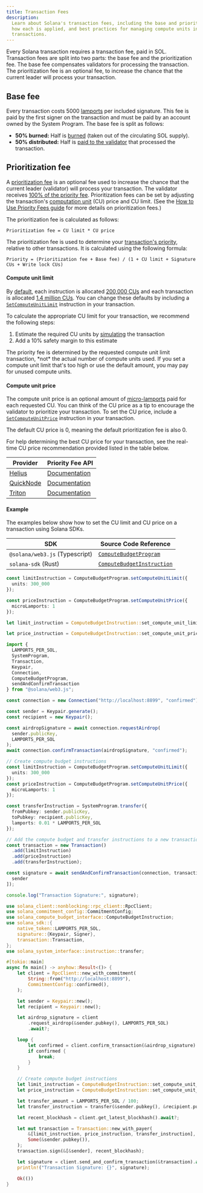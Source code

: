 ```yaml
---
title: Transaction Fees
description:
  Learn about Solana's transaction fees, including the base and priority fees,
  how each is applied, and best practices for managing compute units in your
  transactions.
---
```


Every Solana transaction requires a transaction fee, paid in SOL. Transaction
fees are split into two parts: the base fee and the prioritization fee. The base
fee compensates validators for processing the transaction. The prioritization
fee is an optional fee, to increase the chance that the current leader will
process your transaction.

## Base fee

Every transaction costs 5000 [lamports](/docs/references/terminology#lamport)
per included signature. This fee is paid by the first signer on the transaction
and must be paid by an account owned by the System Program. The base fee is
split as follows:

- **50% burned:** Half is
  [burned](https://github.com/anza-xyz/agave/blob/v2.1.13/sdk/fee-calculator/src/lib.rs#L70)
  (taken out of the circulating SOL supply).
- **50% distributed:** Half is
  [paid to the validator](https://github.com/anza-xyz/agave/blob/e621336acad4f5d6e5b860eaa1b074b01c99253c/runtime/src/bank/fee_distribution.rs#L58-L62)
  that processed the transaction.

## Prioritization fee

A
[prioritization fee](https://github.com/anza-xyz/agave/blob/v2.2.14/compute-budget/src/compute_budget_limits.rs#L47-L48)
is an optional fee used to increase the chance that the current leader
(validator) will process your transaction. The validator receives
[100% of the priority fee](https://github.com/solana-foundation/solana-improvement-documents/blob/main/proposals/0096-reward-collected-priority-fee-in-entirety.md).
Prioritization fees can be set by adjusting the transaction's
[computation unit](/docs/references/terminology#compute-units) (CU) price and CU
limit. (See the
[How to Use Priority Fees guide](/developers/guides/advanced/how-to-use-priority-fees)
for more details on prioritization fees.)

The prioritization fee is calculated as follows:

```text title="Prioritization fee formula"
Prioritization fee = CU limit * CU price
```

The prioritization fee is used to determine your
[transaction's priority](https://github.com/anza-xyz/agave/blob/v2.2.14/core/src/banking_stage/transaction_scheduler/receive_and_buffer.rs#L646),
relative to other transactions. It is calculated using the following formula:

```text title="Transaction priority formula"
Priority = (Prioritization fee + Base fee) / (1 + CU limit + Signature CUs + Write lock CUs)
```

#### Compute unit limit

By
[default](https://github.com/anza-xyz/agave/blob/v2.1.13/compute-budget/src/compute_budget.rs#L149-L197),
each instruction is allocated
[200,000 CUs](https://github.com/anza-xyz/agave/blob/v2.1.13/compute-budget/src/compute_budget_limits.rs#L10)
and each transaction is allocated
[1.4 million CUs](https://github.com/anza-xyz/agave/blob/v2.1.13/compute-budget/src/compute_budget_limits.rs#L14).
You can change these defaults by including a
[`SetComputeUnitLimit`](https://github.com/anza-xyz/agave/blob/v2.1.13/sdk/src/compute_budget.rs#L42-L44)
instruction in your transaction.

To calculate the appropriate CU limit for your transaction, we recommend the
following steps:

1. Estimate the required CU units by
   [simulating](/developers/guides/advanced/how-to-request-optimal-compute) the
   transaction
2. Add a 10% safety margin to this estimate

<Callout type="warn">
  The priority fee is determined by the requested compute unit limit
  transaction, *not* the actual number of compute units used. If you set a
  compute unit limit that's too high or use the default amount, you may pay for
  unused compute units.
</Callout>

#### Compute unit price

The compute unit price is an optional amount of
[micro-lamports](/docs/references/terminology#micro-lamports) paid for each
requested CU. You can think of the CU price as a tip to encourage the validator
to prioritize your transaction. To set the CU price, include a
[`SetComputeUnitPrice`](https://github.com/anza-xyz/agave/blob/v2.1.13/sdk/src/compute_budget.rs#L48-L50)
instruction in your transaction.

<Callout>
  The default CU price is 0, meaning the default prioritization fee is also 0.
</Callout>

For help determining the best CU price for your transaction, see the real-time
CU price recommendation provided listed in the table below.

| Provider                                | Priority Fee API                                                                  |
| --------------------------------------- | --------------------------------------------------------------------------------- |
| [Helius](https://www.helius.dev/)       | [Documentation](https://docs.helius.dev/solana-apis/priority-fee-api)             |
| [QuickNode](https://www.quicknode.com/) | [Documentation](https://marketplace.quicknode.com/add-on/solana-priority-fee)     |
| [Triton](https://triton.one/)           | [Documentation](https://docs.triton.one/chains/solana/improved-priority-fees-api) |

#### Example

The examples below show how to set the CU limit and CU price on a transaction
using Solana SDKs.

| SDK                            | Source Code Reference                                                                                                          |
| ------------------------------ | ------------------------------------------------------------------------------------------------------------------------------ |
| `@solana/web3.js` (Typescript) | [`ComputeBudgetProgram`](https://github.com/solana-foundation/solana-web3.js/blob/v1.98.0/src/programs/compute-budget.ts#L218) |
| `solana-sdk` (Rust)            | [`ComputeBudgetInstruction`](https://github.com/anza-xyz/agave/blob/v2.1.13/sdk/src/compute_budget.rs#L17-L31)                 |

<CodeTabs storage="compute-budget">

```ts !! title="Typescript"
const limitInstruction = ComputeBudgetProgram.setComputeUnitLimit({
  units: 300_000
});

const priceInstruction = ComputeBudgetProgram.setComputeUnitPrice({
  microLamports: 1
});
```

```rust !! title="Rust"
let limit_instruction = ComputeBudgetInstruction::set_compute_unit_limit(300_000);

let price_instruction = ComputeBudgetInstruction::set_compute_unit_price(1);
```

</CodeTabs>

<CodeTabs storage="compute-budget" flags="r">

```ts !! title="Typescript"
import {
  LAMPORTS_PER_SOL,
  SystemProgram,
  Transaction,
  Keypair,
  Connection,
  ComputeBudgetProgram,
  sendAndConfirmTransaction
} from "@solana/web3.js";

const connection = new Connection("http://localhost:8899", "confirmed");

const sender = Keypair.generate();
const recipient = new Keypair();

const airdropSignature = await connection.requestAirdrop(
  sender.publicKey,
  LAMPORTS_PER_SOL
);
await connection.confirmTransaction(airdropSignature, "confirmed");

// Create compute budget instructions
const limitInstruction = ComputeBudgetProgram.setComputeUnitLimit({
  units: 300_000
});
const priceInstruction = ComputeBudgetProgram.setComputeUnitPrice({
  microLamports: 1
});

const transferInstruction = SystemProgram.transfer({
  fromPubkey: sender.publicKey,
  toPubkey: recipient.publicKey,
  lamports: 0.01 * LAMPORTS_PER_SOL
});

// Add the compute budget and transfer instructions to a new transaction
const transaction = new Transaction()
  .add(limitInstruction)
  .add(priceInstruction)
  .add(transferInstruction);

const signature = await sendAndConfirmTransaction(connection, transaction, [
  sender
]);

console.log("Transaction Signature:", signature);
```

```rust !! title="Rust"
use solana_client::nonblocking::rpc_client::RpcClient;
use solana_commitment_config::CommitmentConfig;
use solana_compute_budget_interface::ComputeBudgetInstruction;
use solana_sdk::{
    native_token::LAMPORTS_PER_SOL,
    signature::{Keypair, Signer},
    transaction::Transaction,
};
use solana_system_interface::instruction::transfer;

#[tokio::main]
async fn main() -> anyhow::Result<()> {
    let client = RpcClient::new_with_commitment(
        String::from("http://localhost:8899"),
        CommitmentConfig::confirmed(),
    );

    let sender = Keypair::new();
    let recipient = Keypair::new();

    let airdrop_signature = client
        .request_airdrop(&sender.pubkey(), LAMPORTS_PER_SOL)
        .await?;

    loop {
        let confirmed = client.confirm_transaction(&airdrop_signature).await?;
        if confirmed {
            break;
        }
    }

    // Create compute budget instructions
    let limit_instruction = ComputeBudgetInstruction::set_compute_unit_limit(300_000);
    let price_instruction = ComputeBudgetInstruction::set_compute_unit_price(1);

    let transfer_amount = LAMPORTS_PER_SOL / 100;
    let transfer_instruction = transfer(&sender.pubkey(), &recipient.pubkey(), transfer_amount);

    let recent_blockhash = client.get_latest_blockhash().await?;

    let mut transaction = Transaction::new_with_payer(
        &[limit_instruction, price_instruction, transfer_instruction],
        Some(&sender.pubkey()),
    );
    transaction.sign(&[&sender], recent_blockhash);

    let signature = client.send_and_confirm_transaction(&transaction).await?;
    println!("Transaction Signature: {}", signature);

    Ok(())
}
```

</CodeTabs>
